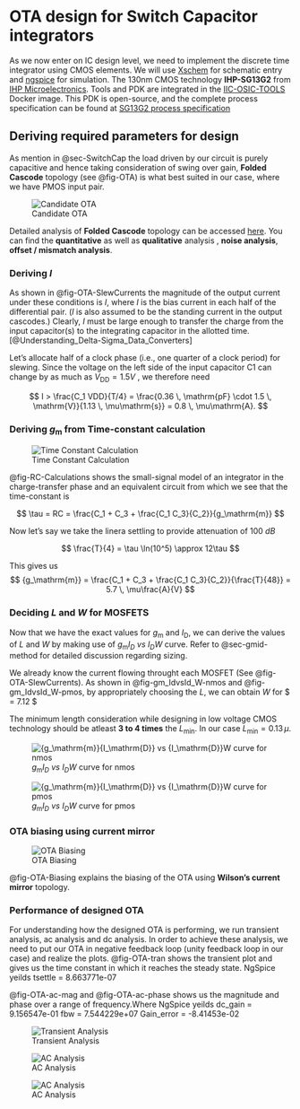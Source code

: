 # OTA design for Switch Capacitor integrators {#sec-OTA}

As we now enter on IC design level, we need to implement the discrete time integrator using CMOS elements. We will use [Xschem](https://xschem.sourceforge.io) for schematic entry and [ngspice](https://ngspice.sourceforge.io) for simulation. The 130nm CMOS technology **IHP-SG13G2** from [IHP Microelectronics](https://www.ihp-microelectronics.com). Tools and PDK are integrated in the [IIC-OSIC-TOOLS](https://github.com/iic-jku/IIC-OSIC-TOOLS) Docker image. This PDK is open-source, and the complete process specification can be found at [SG13G2 process specification](https://github.com/IHP-GmbH/IHP-Open-PDK/blob/main/ihp-sg13g2/libs.doc/doc/SG13G2_os_process_spec.pdf)

## Deriving required parameters for design

As mention in @sec-SwitchCap the load driven by our circuit is purely capacitive and hence taking consideration of swing over gain, **Folded Cascode** topology (see @fig-OTA) is what best suited in our case, where we have PMOS input pair.


![Candidate OTA](./figures/_fig_OTA_SlewCurrents.svg){#fig-OTA-SlewCurrents}


Detailed analysis of **Folded Cascode** topology can be accessed [here](https://github.com/pangavhanehreeshi/SecondOrder_SingleBit_DSM/blob/main/DSM/Designs_Hrishi/RealCircuits/Folded%20Cascode/FoldedCascode%20_Theory.pdf). You can find the **quantitative** as well as **qualitative** analysis , **noise analysis**, **offset / mismatch analysis**.



### Deriving $I$
As shown in @fig-OTA-SlewCurrents the magnitude of the output
current under these conditions is $I$, where $I$ is the bias current in each half of the differential
pair. ($I$ is also assumed to be the standing current in the output cascodes.) Clearly, $I$
must be large enough to transfer the charge from the input capacitor(s) to the integrating
capacitor in the allotted time.[@Understanding_Delta-Sigma_Data_Converters] 

Let’s allocate half of a clock phase (i.e., one quarter of a
clock period) for slewing. Since the voltage on the left side of the input capacitor C1 can change by as much as ${{V_\mathrm{DD}}} = 1.5 V$ , we therefore need 

$$
I > \frac{C_1 VDD}{T/4} = \frac{0.36 \, \mathrm{pF} \cdot 1.5 \, \mathrm{V}}{1.13 \, \mu\mathrm{s}} = 0.8 \, \mu\mathrm{A}.
$$

### Deriving ${g_\mathrm{m}}$ from Time-constant calculation

![Time Constant Calculation](figures/_fig_RC_Calculation.png){#fig-RC-Calculations}

@fig-RC-Calculations shows the small-signal model of an integrator in the charge-transfer
phase and an equivalent circuit from which we see that the time-constant is 

$$
\tau = RC = \frac{C_1 + C_3 + \frac{C_1 C_3}{C_2}}{g_\mathrm{m}}
$$

 
Now let's say we take the linera settling to provide attenuation of 100 $dB$

$$
\frac{T}{4} = \tau \ln(10^5) \approx 12\tau
$$

This gives us 
$$
{g_\mathrm{m}} = \frac{C_1 + C_3 + \frac{C_1 C_3}{C_2}}{\frac{T}{48}} = 5.7 \, \mu\frac{A}{V}
$$

### Deciding $L$ and $W$ for MOSFETS 

Now that we have the exact values for ${g_\mathrm{m}}$ and ${I_\mathrm{D}}$, we can derive the values of $L$ and $W$ by making use of ${g_\mathrm{m}}$_${I_\mathrm{D}}$ vs ${I_\mathrm{D}}$_$W$ curve.
 Refer to @sec-gmid-method for detailed discussion regarding sizing.


We already know the current flowing throught each MOSFET (See @fig-OTA-SlewCurrents). As shown in @fig-gm_IdvsId_W-nmos and @fig-gm_IdvsId_W-pmos, by appropriately choosing the $L$, we can obtain $W$ for $\frac{g_m}{I_D} = 7.12 $

::: {.callout-note title="Important"}
The minimum length consideration while designing in low voltage CMOS technology should be atleast **3 to 4 times** the $L_\min$. In our case $L_\min = 0.13 \, \mu$.
:::


![${g_\mathrm{m}}$_${I_\mathrm{D}}$ vs ${I_\mathrm{D}}$_$W$ curve for nmos](figures/_fig_gmid_vs_idw_nmos.svg){#fig-gm_IdvsId_W-nmos}

![${g_\mathrm{m}}$_${I_\mathrm{D}}$ vs ${I_\mathrm{D}}$_$W$ curve for pmos](figures/_fig_gmid_vs_idw_pmos.svg){#fig-gm_IdvsId_W-pmos}

### OTA biasing using **current mirror**

![OTA Biasing](figures/_fig_biased_OTA.svg){#fig-OTA-Biasing}

@fig-OTA-Biasing explains the biasing of the OTA using **Wilson's current mirror** topology. 

### Performance of designed OTA {#sec-Performance-OTA}

For understanding how the designed OTA is performing, we run transient analysis, ac analysis and dc analysis. In order to achieve these analysis, we need to put our OTA in negative feedback loop (unity feedback loop in our case) and realize the plots. @fig-OTA-tran shows the transient plot and gives us the time constant in which it reaches the steady state. NgSpice yeilds tsettle = 8.663771e-07


@fig-OTA-ac-mag and @fig-OTA-ac-phase shows us the magnitude and phase over a range of frequency.Where NgSpice yeilds dc_gain = 9.156547e-01
fbw = 7.544229e+07
Gain_error = -8.41453e-02 



![Transient Analysis](figures/_fig_Tran_OTA.svg){#fig-OTA-tran}


![AC Analysis](figures/_fig_Magnitude_OTA.svg){#fig-OTA-ac-phase}


![AC Analysis](figures/_fig_Phase_OTA.svg){#fig-OTA-ac-mag}